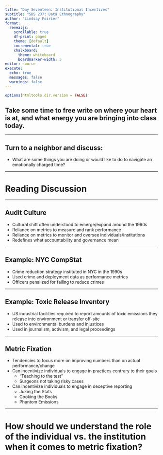 ```yaml
---
title: "Day Seventeen: Institutional Incentives"
subtitle: "SDS 237: Data Ethnography"
author: "Lindsay Poirier"
format: 
  revealjs:
    scrollable: true
    df-print: paged
    theme: [default]
    incremental: true
    chalkboard:
      theme: whiteboard
      boardmarker-width: 5
editor: source
execute:
  echo: true
  messages: false
  warnings: false
---
```



```r
options(htmltools.dir.version = FALSE)
```


## Take some time to free write on where your heart is at, and what energy you are bringing into class today. 

---

## Turn to a neighbor and discuss:

- What are some things you are doing or would like to do to navigate an emotionally charged time?

---

# Reading Discussion

---

## Audit Culture

- Cultural shift often understood to emerge/expand around the 1990s 
- Reliance on metrics to measure and rank performance
- Reliance on metrics to monitor and oversee individuals/institutions
- Redefines what accountability and governance mean

---

## Example: NYC CompStat

- Crime reduction strategy instituted in NYC in the 1990s
- Used crime and deployment data as performance metrics
- Officers penalized for failing to reduce crimes

---

## Example: Toxic Release Inventory

- US industrial facilities required to report amounts of toxic emissions they release into environment or transfer off-site
- Used to environmental burdens and injustices
- Used in journalism, activism, and legal proceedings

---

## Metric Fixation

- Tendencies to focus more on improving numbers than on actual performance/change
- Can incentivize individuals to engage in practices contrary to their goals
  - "Teaching to the test"
  - Surgeons not taking risky cases
- Can incentivize individuals to engage in deceptive reporting
  - Juking the Stats
  - Cooking the Books
  - Phantom Emissions 


---

# How should we understand the role of the individual vs. the institution when it comes to metric fixation?


